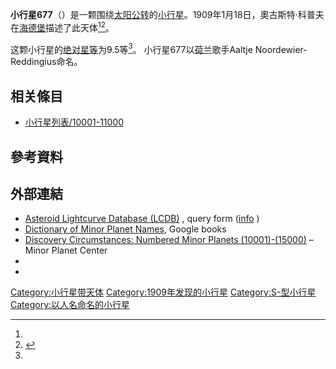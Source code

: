 {{Infobox planet
 | minorplanet     = yes
 | name            = 677 Aaltje
 | background      = #D6D6D6
 | image = 
 | image_size      = 
 | caption         =
 | discovery_ref   =  <ref name="MPC-object" />
 | discoverer      = [[奧古斯特·科普夫|奧古斯特·科普夫]]
 | discovery_site  = [[海德堡|海德堡]]
 | discovered      = 1909年1月18日
 | mpc_name        = 677 Aaltje
 | alt_names       = 677 Aaltje
 | pronounced      = 
 | named_after     = <ref name="MPC-object" />
 | mp_category     = [[主帶小行星|主帶小行星]] <ref name="MPC-object" /><ref name="jpldata" />
 | orbit_ref       = <ref name="a">[http://ssd.jpl.nasa.gov/sbdb.cgi?sstr=677 677] {{Wayback|url=http://ssd.jpl.nasa.gov/sbdb.cgi?sstr=677 |date=20110514185735 }}，小行星數據庫瀏覽器（JPL Small-Body Database Browser）－[[美国国家航空航天局|美国国家航空航天局]]喷气推进实验室</ref>
 | epoch           = 2018-03-23.0（[[儒略日|JD]] 2458200.5）
 | uncertainty     = 0
 | observation_arc = 
 | aphelion = {{convert|3.104|AU|km|3|abbr=on|lk=out}}
 | perihelion      = {{convert|2.8035690|AU|km|3|abbr=on}}
 | semimajor       = 2.9537004
 | eccentricity    = 0.0508282
 | period          = 5.08[[儒略年|yr]]
 | mean_anomaly    = 106.51948[[度|°]]
 | mean_motion     = {{Deg2DMS|0.19415750|sup=ms}} / day
 | inclination     = 8.48729
 | asc_node        = 272.71895°
 | arg_peri        = 275.71183
 | mean_diameter   = 
 | rotation        = 
 | albedo          =
 | spectral_type   =
 | abs_magnitude   = 9.5<ref name="jpldata" />
}}
'''小行星677'''（{{lang-en|677 Aaltje}}）是一颗围绕[[太阳|太阳]][[公转|公转]]的[[小行星|小行星]]。1909年1月18日，奧古斯特·科普夫在[[海德堡|海德堡]]描述了此天体<ref name="a" /><ref>{{cite news|title=小行星列表|url=http://cfa-www.harvard.edu/iau/lists/NumberedMPs.txt|accessdate=2018-10-19|newspaper=哈佛大学|archive-date=2008-05-17|archive-url=https://web.archive.org/web/20080517010638/http://cfa-www.harvard.edu/iau/lists/NumberedMPs.txt|dead-url=no}}</ref>。

这颗小行星的[[绝对星等|绝对星等]]为9.5等<ref name="a" />。
小行星677以[[荷兰|荷兰]]歌手Aaltje Noordewier-Reddingius命名。

== 相关條目 ==
*[[小行星列表/10001-11000|小行星列表/10001-11000]]

== 參考資料 ==
{{reflist|refs=

<ref name="jpldata">{{cite web
 |type         = 2018-01-26 last obs.
 |title        = JPL Small-Body Database Browser:677 Aaltje-677 Aaltje
 |url          = https://ssd.jpl.nasa.gov/sbdb.cgi?sstr=677
 |publisher    = [[Jet_Propulsion_Laboratory|Jet Propulsion Laboratory]]
 |accessdate   = 28 March 2018
 |archive-date = 2020-08-03
 |archive-url  = https://web.archive.org/web/20200803093357/https://ssd.jpl.nasa.gov/sbdb.cgi?sstr=677
 |dead-url     = no
}}</ref>

<ref name="MPC-object">{{cite web
  |title      = 677 Aaltje
  |work      = Minor Planet Center
  |url      = https://www.minorplanetcenter.net/db_search/show_object?object_id=677
  |accessdate      = 28 March 2018
  |archive-date      = 2016-03-04
  |archive-url      = https://web.archive.org/web/20160304094330/http://minorplanetcenter.net/db_search/show_object?object_id=677
  |dead-url      = no
  }}</ref>

}}

==  外部連結 ==
* [http://www.minorplanet.info/PHP/lcdbsummaryquery.php Asteroid Lightcurve Database (LCDB)] {{Wayback|url=http://www.minorplanet.info/PHP/lcdbsummaryquery.php |date=20171210173955 }}, query form ([http://www.minorplanet.info/lightcurvedatabase.html info] {{Wayback|url=http://www.minorplanet.info/lightcurvedatabase.html |date=20171216050541 }})
* [https://books.google.com/books?id=aeAg1X7afOoC&pg Dictionary of Minor Planet Names], Google books
* [http://www.minorplanetcenter.net/iau/lists/NumberedMPs010001.html Discovery Circumstances: Numbered Minor Planets (10001)-(15000)] {{Wayback|url=http://www.minorplanetcenter.net/iau/lists/NumberedMPs010001.html |date=20180612162317 }} – Minor Planet Center
* {{AstDys|677}}
* {{JPL small body}}

{{Minor Planet Number|[[小行星676|小行星676]]|[[小行星678|小行星678]]}}
{{小天体}}

[[Category:小行星带天体|Category:小行星带天体]]
[[Category:1909年发现的小行星|Category:1909年发现的小行星]]
[[Category:S-型小行星|Category:S-型小行星]]
[[Category:以人名命名的小行星|Category:以人名命名的小行星]]